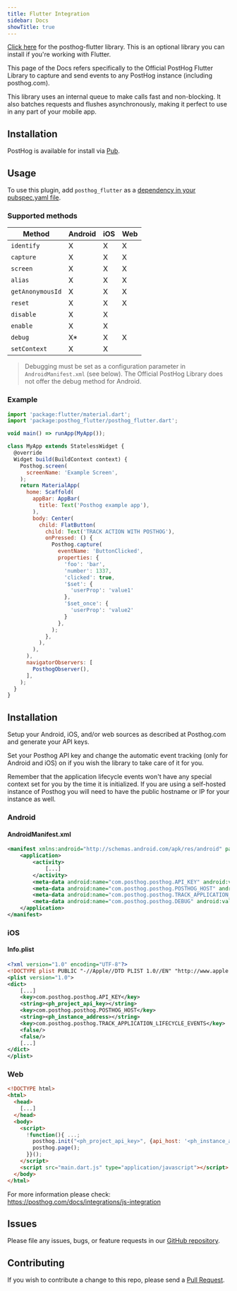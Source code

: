 ```yaml
---
title: Flutter Integration
sidebar: Docs
showTitle: true
---
```


[Click here](https://github.com/PostHog/posthog-flutter) for the posthog-flutter library. This is an optional library you can install if you're working with Flutter. 

This page of the Docs refers specifically to the Official PostHog Flutter Library to capture and send events to any PostHog instance (including posthog.com).

This library uses an internal queue to make calls fast and non-blocking. It also batches requests and flushes asynchronously,
making it perfect to use in any part of your mobile app.

## Installation

PostHog is available for install via [Pub](https://pub.dev/packages/posthog_flutter).

## Usage

To use this plugin, add `posthog_flutter` as a [dependency in your pubspec.yaml file](https://flutter.io/platform-plugins/).

### Supported methods


| Method           | Android | iOS | Web |
| ---------------- | ------- | --- | --- |
| `identify`       | X       | X   | X   |
| `capture`        | X       | X   | X   |
| `screen`         | X       | X   | X   |
| `alias`          | X       | X   | X   |
| `getAnonymousId` | X       | X   | X   |
| `reset`          | X       | X   | X   |
| `disable`        | X       | X   |     |
| `enable`         | X       | X   |     |
| `debug`          | X\*     | X   | X   |
| `setContext`     | X       | X   |     |


> Debugging must be set as a configuration parameter in `AndroidManifest.xml` (see below). The Official PostHog Library does not offer the debug method for Android.

### Example

```js
import 'package:flutter/material.dart';
import 'package:posthog_flutter/posthog_flutter.dart';

void main() => runApp(MyApp());

class MyApp extends StatelessWidget {
  @override
  Widget build(BuildContext context) {
    Posthog.screen(
      screenName: 'Example Screen',
    );
    return MaterialApp(
      home: Scaffold(
        appBar: AppBar(
          title: Text('Posthog example app'),
        ),
        body: Center(
          child: FlatButton(
            child: Text('TRACK ACTION WITH POSTHOG'),
            onPressed: () {
              Posthog.capture(
                eventName: 'ButtonClicked',
                properties: {
                  'foo': 'bar',
                  'number': 1337,
                  'clicked': true,
                  '$set': {
                    'userProp': 'value1'
                  },
                  '$set_once': {
                    'userProp': 'value2'
                  }
                },
              );
            },
          ),
        ),
      ),
      navigatorObservers: [
        PosthogObserver(),
      ],
    );
  }
}
```

## Installation

Setup your Android, iOS, and/or web sources as described at Posthog.com and generate your API keys.

Set your Posthog API key and change the automatic event tracking (only for Android and iOS) on if you wish the library to take care of it for you.

Remember that the application lifecycle events won't have any special context set for you by the time it is initialized. If you are using a self-hosted instance of Posthog you will need to have the public hostname or IP for your instance as well.

### Android

#### AndroidManifest.xml

```xml
<manifest xmlns:android="http://schemas.android.com/apk/res/android" package="com.posthog.posthog_flutter_example">
    <application>
        <activity>
            [...]
        </activity>
        <meta-data android:name="com.posthog.posthog.API_KEY" android:value="<ph_project_api_key>" />
        <meta-data android:name="com.posthog.posthog.POSTHOG_HOST" android:value="<ph_instance_address>" />
        <meta-data android:name="com.posthog.posthog.TRACK_APPLICATION_LIFECYCLE_EVENTS" android:value="false" />
        <meta-data android:name="com.posthog.posthog.DEBUG" android:value="false" />
    </application>
</manifest>
```

### iOS

#### Info.plist

```xml
<?xml version="1.0" encoding="UTF-8"?>
<!DOCTYPE plist PUBLIC "-//Apple//DTD PLIST 1.0//EN" "http://www.apple.com/DTDs/PropertyList-1.0.dtd">
<plist version="1.0">
<dict>
	[...]
	<key>com.posthog.posthog.API_KEY</key>
	<string><ph_project_api_key></string>
	<key>com.posthog.posthog.POSTHOG_HOST</key>
	<string><ph_instance_address></string>
	<key>com.posthog.posthog.TRACK_APPLICATION_LIFECYCLE_EVENTS</key>
	<false/>
	<false/>
	[...]
</dict>
</plist>
```

### Web

```html
<!DOCTYPE html>
<html>
  <head>
    [...]
  </head>
  <body>
    <script>
      !function(){ ...;
        posthog.init("<ph_project_api_key>", {api_host: '<ph_instance_address>'});
        posthog.page();
      }}();
    </script>
    <script src="main.dart.js" type="application/javascript"></script>
  </body>
</html>
```

For more information please check: https://posthog.com/docs/integrations/js-integration

## Issues

Please file any issues, bugs, or feature requests in our [GitHub repository](https://github.com/posthog/posthog-flutter/issues/new).

## Contributing

If you wish to contribute a change to this repo, please send a [Pull Request](https://github.com/posthog/posthog-flutter/pulls).
